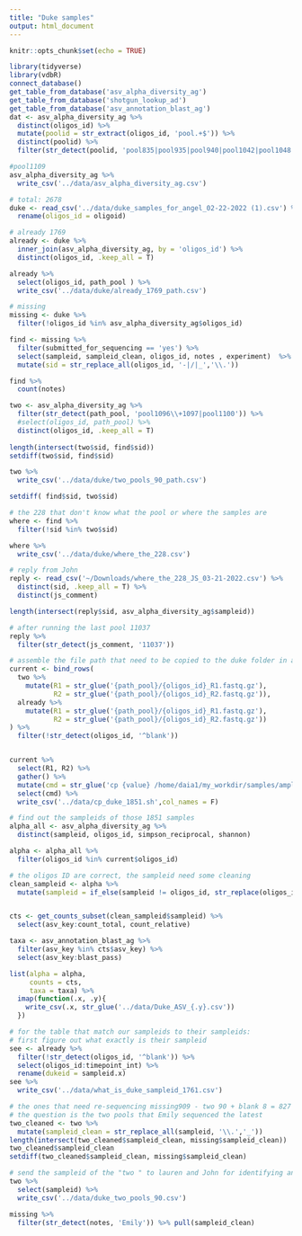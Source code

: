 ```yaml
---
title: "Duke samples"
output: html_document
---
```


```r
knitr::opts_chunk$set(echo = TRUE)
```

```r
library(tidyverse)
library(vdbR)
connect_database()
get_table_from_database('asv_alpha_diversity_ag')
get_table_from_database('shotgun_lookup_ad')
get_table_from_database('asv_annotation_blast_ag')
dat <- asv_alpha_diversity_ag %>% 
  distinct(oligos_id) %>% 
  mutate(poolid = str_extract(oligos_id, 'pool.+$')) %>% 
  distinct(poolid) %>% 
  filter(str_detect(poolid, 'pool835|pool935|pool940|pool1042|pool1048|pool1050|pool1064|pool1109|pool1117|pool1121'))

#pool1109
asv_alpha_diversity_ag %>% 
  write_csv('../data/asv_alpha_diversity_ag.csv')


```

```r
# total: 2678
duke <- read_csv('../data/duke_samples_for_angel_02-22-2022 (1).csv') %>% 
  rename(oligos_id = oligoid)

# already 1769
already <- duke %>% 
  inner_join(asv_alpha_diversity_ag, by = 'oligos_id') %>% 
  distinct(oligos_id, .keep_all = T)

already %>% 
  select(oligos_id, path_pool ) %>% 
  write_csv('../data/duke/already_1769_path.csv')

# missing 
missing <- duke %>% 
  filter(!oligos_id %in% asv_alpha_diversity_ag$oligos_id)

find <- missing %>% 
  filter(submitted_for_sequencing == 'yes') %>% 
  select(sampleid, sampleid_clean, oligos_id, notes , experiment)  %>% 
  mutate(sid = str_replace_all(oligos_id, '-|/|_','\\.'))

find %>% 
  count(notes)

two <- asv_alpha_diversity_ag %>% 
  filter(str_detect(path_pool, 'pool1096\\+1097|pool1100')) %>% 
  #select(oligos_id, path_pool) %>% 
  distinct(oligos_id, .keep_all = T) 
 
length(intersect(two$sid, find$sid))
setdiff(two$sid, find$sid)

two %>% 
  write_csv('../data/duke/two_pools_90_path.csv')


```


```r
setdiff( find$sid, two$sid)

# the 228 that don't know what the pool or where the samples are
where <- find %>% 
  filter(!sid %in% two$sid)

where %>% 
  write_csv('../data/duke/where_the_228.csv')
```

```r
# reply from John
reply <- read_csv('~/Downloads/where_the_228_JS_03-21-2022.csv') %>% 
  distinct(sid, .keep_all = T) %>% 
  distinct(js_comment)

length(intersect(reply$sid, asv_alpha_diversity_ag$sampleid))

# after running the last pool 11037
reply %>% 
  filter(str_detect(js_comment, '11037'))
```



```r
# assemble the file path that need to be copied to the duke folder in amplicon
current <- bind_rows(
  two %>% 
    mutate(R1 = str_glue('{path_pool}/{oligos_id}_R1.fastq.gz'),
           R2 = str_glue('{path_pool}/{oligos_id}_R2.fastq.gz')),
  already %>% 
    mutate(R1 = str_glue('{path_pool}/{oligos_id}_R1.fastq.gz'),
           R2 = str_glue('{path_pool}/{oligos_id}_R2.fastq.gz'))
) %>% 
  filter(!str_detect(oligos_id, '^blank'))


current %>% 
  select(R1, R2) %>% 
  gather() %>% 
  mutate(cmd = str_glue('cp {value} /home/daia1/my_workdir/samples/amplicon/duke')) %>% 
  select(cmd) %>% 
  write_csv('../data/cp_duke_1851.sh',col_names = F)
```

```r
# find out the sampleids of those 1851 samples
alpha_all <- asv_alpha_diversity_ag %>% 
  distinct(sampleid, oligos_id, simpson_reciprocal, shannon)

alpha <- alpha_all %>% 
  filter(oligos_id %in% current$oligos_id)

# the oligos ID are correct, the sampleid need some cleaning
clean_sampleid <- alpha %>% 
  mutate(sampleid = if_else(sampleid != oligos_id, str_replace(oligos_id, '\\.\\.pool.+$',''), sampleid))


cts <- get_counts_subset(clean_sampleid$sampleid) %>% 
  select(asv_key:count_total, count_relative)

taxa <- asv_annotation_blast_ag %>% 
  filter(asv_key %in% cts$asv_key) %>% 
  select(asv_key:blast_pass)

list(alpha = alpha,
     counts = cts,
     taxa = taxa) %>% 
  imap(function(.x, .y){
    write_csv(.x, str_glue('../data/Duke_ASV_{.y}.csv'))
  })

```
```r
# for the table that match our sampleids to their sampleids:
# first figure out what exactly is their sampleid
see <- already %>% 
  filter(!str_detect(oligos_id, '^blank')) %>% 
  select(oligos_id:timepoint_int) %>% 
  rename(dukeid = sampleid.x)
see %>% 
  write_csv('../data/what_is_duke_sampleid_1761.csv')
```


```r
# the ones that need re-sequencing missing909 - two 90 + blank 8 = 827
# the question is the two pools that Emily sequenced the latest
two_cleaned <- two %>% 
  mutate(sampleid_clean = str_replace_all(sampleid, '\\.','_'))
length(intersect(two_cleaned$sampleid_clean, missing$sampleid_clean))
two_cleaned$sampleid_clean
setdiff(two_cleaned$sampleid_clean, missing$sampleid_clean)

# send the sampleid of the "two " to lauren and John for identifying anything
two %>% 
  select(sampleid) %>% 
  write_csv('../data/duke_two_pools_90.csv')
```

```r
missing %>% 
  filter(str_detect(notes, 'Emily')) %>% pull(sampleid_clean)
```

